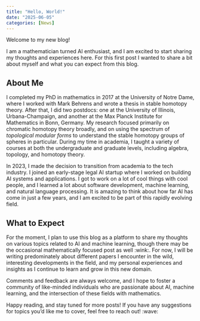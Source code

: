 ```yaml
---
title: "Hello, World!"
date: "2025-06-05"
categories: [News]
---
```


Welcome to my new blog! 

I am a mathematician turned AI enthusiast, and I am excited to start sharing my thoughts and experiences here. For this first post I wanted to share a bit about myself and what you can expect from this blog.

## About Me

I completed my PhD in mathematics in 2017 at the University of Notre Dame, where I worked with Mark Behrens and wrote a thesis in stable homotopy theory. After that, I did two postdocs: one at the University of Illinois, Urbana-Champaign, and another at the Max Planck Institute for Mathematics in Bonn, Germany. My research focused primarily on chromatic homotopy theory broadly, and on using the spectrum of _topological modular forms_ to understand the stable homotopy groups of spheres in particular. During my time in academia, I taught a variety of courses at both the undergraduate and graduate levels, including algebra, topology, and homotopy theory.

In 2023, I made the decision to transition from academia to the tech industry. I joined an early-stage legal AI startup where I worked on building AI systems and applications. I got to work on a lot of cool things with cool people, and I learned a lot about software development, machine learning, and natural language processing. It is amazing to think about how far AI has come in just a few years, and I am excited to be part of this rapidly evolving field.

## What to Expect

For the moment, I plan to use this blog as a platform to share my thoughts on various topics related to AI and machine learning, though there may be the occasional mathematically focused post as well :wink:. For now, I will be writing predominately about different papers I encounter in the wild, interesting developments in the field, and my personal experiences and insights as I continue to learn and grow in this new domain.

Comments and feedback are always welcome, and I hope to foster a community of like-minded individuals who are passionate about AI, machine learning, and the intersection of these fields with mathematics.

Happy reading, and stay tuned for more posts! If you have any suggestions for topics you'd like me to cover, feel free to reach out! :wave:
